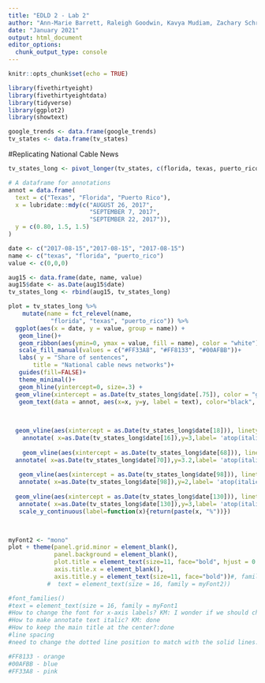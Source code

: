 ```yaml
---
title: "EDLD 2 - Lab 2"
author: "Ann-Marie Barrett, Raleigh Goodwin, Kavya Mudiam, Zachary Schroeder,  Vinita Vader"
date: "January 2021"
output: html_document
editor_options: 
  chunk_output_type: console
---
```


```r
knitr::opts_chunk$set(echo = TRUE)
```

```r
library(fivethirtyeight)
library(fivethirtyeightdata)
library(tidyverse)
library(ggplot2)
library(showtext)

google_trends <- data.frame(google_trends)
tv_states <- data.frame(tv_states)
```

#Replicating National Cable News 
```r
tv_states_long <- pivot_longer(tv_states, c(florida, texas, puerto_rico))

# A dataframe for annotations
annot = data.frame(
  text = c("Texas", "Florida", "Puerto Rico"),
  x = lubridate::mdy(c("AUGUST 26, 2017",
                       "SEPTEMBER 7, 2017",
                       "SEPTEMBER 22, 2017")),
  y = c(0.80, 1.5, 1.5)
)

date <- c("2017-08-15","2017-08-15", "2017-08-15")
name <- c("texas", "florida", "puerto_rico")
value <- c(0,0,0)

aug15 <- data.frame(date, name, value)
aug15$date <- as.Date(aug15$date)
tv_states_long <- rbind(aug15, tv_states_long)

plot = tv_states_long %>%
    mutate(name = fct_relevel(name,
            "florida", "texas", "puerto_rico")) %>%
  ggplot(aes(x = date, y = value, group = name)) +
   geom_line()+
   geom_ribbon(aes(ymin=0, ymax = value, fill = name), color = "white")+
   scale_fill_manual(values = c("#FF33A8", "#FF8133", "#00AFBB"))+
   labs( y = "Share of sentences",
       title = "National cable news networks")+
   guides(fill=FALSE)+
   theme_minimal()+ 
   geom_hline(yintercept=0, size=.3) +
  geom_vline(xintercept = as.Date(tv_states_long$date[.75]), color = "grey90", size=.4) +
   geom_text(data = annot, aes(x=x, y=y, label = text), color="black", hjust=0, size=4, inherit.aes = FALSE, fontface = "bold")+

  
  
  geom_vline(aes(xintercept = as.Date(tv_states_long$date[18])), linetype="dotted", color = "grey90", size=.4)+ #first line
    annotate( x=as.Date(tv_states_long$date[16]),y=3,label= 'atop(italic("Harvey"),italic("landfall"))', geom="text", color = "grey", parse = TRUE, size = 3)+ #first anotate #HOW TO CHANGE LINE SPACE BETWEEN HARVEY LANDFALL
  
    geom_vline(aes(xintercept = as.Date(tv_states_long$date[68])), linetype="dotted", color = "grey90", size=.3) + #second line
  annotate( x=as.Date(tv_states_long$date[70]),y=3.2,label= 'atop(italic("Irma"),italic("landfall"))', geom="text", color = "grey", parse = TRUE, size = 3)+ #second anotate # HOW TO CHANGE LINE SPACE BETWEEN HARVEY LANDFALL
  
   geom_vline(aes(xintercept = as.Date(tv_states_long$date[98])), linetype="dotted", color = "grey90", size=.3) + #fourth line
   annotate( x=as.Date(tv_states_long$date[98]),y=2,label= 'atop(italic("Maria"),italic("landfall"))', geom="text", color = "grey", parse = TRUE, size = 3)+ #second anotate #HOW TO CHANGE LINE SPACE BETWEEN HARVEY LANDFALL
  
  geom_vline(aes(xintercept = as.Date(tv_states_long$date[130])), linetype="dotted", color = "grey90", size=.3)+ #third line
   annotate( x=as.Date(tv_states_long$date[130]),y=3,label= 'atop(italic("Las Vegas"), italic("shooting"))', geom="text", color = "grey", parse = TRUE, size = 3) + #second anotate #HOW TO CHANGE LINE SPACE BETWEEN HARVEY LANDFALL 
   scale_y_continuous(label=function(x){return(paste(x, "%"))})

  

myFont2 <- "mono"
plot + theme(panel.grid.minor = element_blank(), 
             panel.background = element_blank(),
             plot.title = element_text(size=11, face="bold", hjust = 0.5),
             axis.title.x = element_blank(),
             axis.title.y = element_text(size=11, face="bold"))#, family = 'mono'))
           #  text = element_text(size = 16, family = myFont2))

#font_families()
#text = element_text(size = 16, family = myFont1
#How to change the font for x-axis labels? KM: I wonder if we should change it to all caps in the dataframe... I'm not able to find how to change the font type 
#How to make annotate text italic? KM: done 
#How to keep the main title at the center?:done
#line spacing
#need to change the dotted line position to match with the solid lines. Got changed because we added Aug 15 into the x axis 

#FF8133 - orange
#00AFBB - blue
#FF33A8 - pink
```

